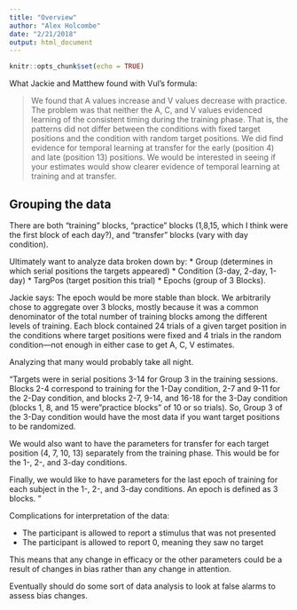 ```yaml
---
title: "Overview"
author: "Alex Holcombe"
date: "2/21/2018"
output: html_document
---
```


```r
knitr::opts_chunk$set(echo = TRUE)
```

What Jackie and Matthew found with Vul's formula:

> We found that A values increase and V values decrease with practice. The problem was that neither the A, C, and V values evidenced learning of the consistent timing during the training phase. That is, the patterns did not differ between the conditions with fixed target positions and the condition with random target positions. We did find evidence for temporal learning at transfer for the early (position 4) and late (position 13) positions. We would be interested in seeing if your estimates would show clearer evidence of temporal learning at training and at transfer.

## Grouping the data

There are both "training" blocks, "practice" blocks (1,8,15, which I think were the first block of each day?), and "transfer" blocks (vary with day condition).

Ultimately want to analyze data broken down by:
* Group (determines in which serial positions the targets appeared)
* Condition (3-day, 2-day, 1-day)
* TargPos (target position this trial)
* Epochs (group of 3 Blocks). 

Jackie says: The epoch would be more stable than block. We arbitrarily chose to aggregate over 3 blocks, mostly because it was a common denominator of the total number of training blocks among the different levels of training. Each block contained 24 trials of a given target position in the conditions where target positions were fixed and 4 trials in the random condition—not enough in either case to get A, C, V estimates.

Analyzing that many would probably take all night. 

"Targets were in serial positions 3-14 for Group 3 in the training sessions.  Blocks 2-4 correspond to training for the 1-Day condition, 2-7 and 9-11 for the 2-Day condition, and blocks 2-7, 9-14, and 16-18 for the 3-Day condition (blocks 1, 8, and 15 were "practice blocks" of 10 or so trials).  So, Group 3 of the 3-Day condition would have the most data if you want target positions to be randomized.

We would also want to have the parameters for transfer for each target position (4, 7, 10, 13) separately from the training phase. This would be for the 1-, 2-, and 3-day conditions.

Finally, we would like to have parameters for the last epoch of training for each subject in the 1-, 2-, and 3-day conditions. An epoch is defined as 3 blocks.
"

Complications for interpretation of the data:

* The participant is allowed to report a stimulus that was not presented
* The participant is allowed to report 0, meaning they saw no target

This means that any change in efficacy or the other parameters could be a result of changes in bias rather than any change in attention.

Eventually should do some sort of data analysis to look at false alarms to assess bias changes.
